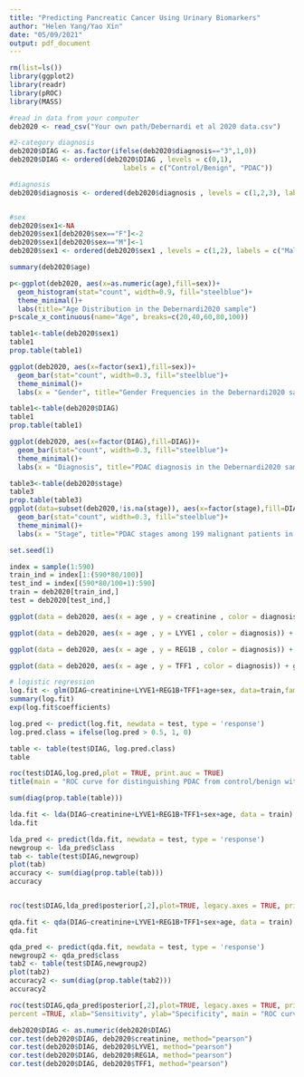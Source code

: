 ---
title: "Predicting Pancreatic Cancer Using Urinary Biomarkers"
author: "Helen Yang/Yao Xin"
date: "05/09/2021"
output: pdf_document
---

```{r packages and data preparation}
rm(list=ls())
library(ggplot2)
library(readr)
library(pROC)
library(MASS)

#read in data from your computer
deb2020 <- read_csv("Your own path/Debernardi et al 2020 data.csv")
```

```{r recoding}

#2-category diagnosis
deb2020$DIAG <- as.factor(ifelse(deb2020$diagnosis=="3",1,0))
deb2020$DIAG <- ordered(deb2020$DIAG , levels = c(0,1), 
                            labels = c("Control/Benign", "PDAC"))

#diagnosis
deb2020$diagnosis <- ordered(deb2020$diagnosis , levels = c(1,2,3), labels = c("Control", "Benign", "Malignant"))


#sex
deb2020$sex1<-NA
deb2020$sex1[deb2020$sex=="F"]<-2
deb2020$sex1[deb2020$sex=="M"]<-1
deb2020$sex1 <- ordered(deb2020$sex1 , levels = c(1,2), labels = c("Male", "Female"))
```


```{r descriptive statistics}
summary(deb2020$age)

p<-ggplot(deb2020, aes(x=as.numeric(age),fill=sex))+
  geom_histogram(stat="count", width=0.9, fill="steelblue")+
  theme_minimal()+
  labs(title="Age Distribution in the Debernardi2020 sample")
p+scale_x_continuous(name="Age", breaks=c(20,40,60,80,100))

table1<-table(deb2020$sex1)
table1
prop.table(table1)

ggplot(deb2020, aes(x=factor(sex1),fill=sex))+
  geom_bar(stat="count", width=0.3, fill="steelblue")+
  theme_minimal()+
  labs(x = "Gender", title="Gender Frequencies in the Debernardi2020 sample")

table1<-table(deb2020$DIAG)
table1
prop.table(table1)

ggplot(deb2020, aes(x=factor(DIAG),fill=DIAG))+
  geom_bar(stat="count", width=0.3, fill="steelblue")+
  theme_minimal()+
  labs(x = "Diagnosis", title="PDAC diagnosis in the Debernardi2020 sample")

table3<-table(deb2020$stage)
table3
prop.table(table3)
ggplot(data=subset(deb2020,!is.na(stage)), aes(x=factor(stage),fill=DIAG))+
  geom_bar(stat="count", width=0.3, fill="steelblue")+
  theme_minimal()+
  labs(x = "Stage", title="PDAC stages among 199 malignant patients in the Debernardi2020 sample")
```

```{r randomly choose 80% as training set and 20% as testing set}
set.seed(1)

index = sample(1:590)
train_ind = index[1:(590*80/100)]
test_ind = index[(590*80/100+1):590]
train = deb2020[train_ind,]
test = deb2020[test_ind,] 
```


```{r bivariate visualization}
ggplot(data = deb2020, aes(x = age , y = creatinine , color = diagnosis)) + geom_point(size=1) + scale_color_brewer(palette = "Set1", direction = -1)

ggplot(data = deb2020, aes(x = age , y = LYVE1 , color = diagnosis)) + geom_point(size=1) + scale_color_brewer(palette = "Set1", direction = -1)

ggplot(data = deb2020, aes(x = age , y = REG1B , color = diagnosis)) + geom_point(size=1) + scale_color_brewer(palette = "Set1", direction = -1)

ggplot(data = deb2020, aes(x = age , y = TFF1 , color = diagnosis)) + geom_point(size=1) + scale_color_brewer(palette = "Set1", direction = -1)
```


```{r  logistic regression}
# logistic regression
log.fit <- glm(DIAG~creatinine+LYVE1+REG1B+TFF1+age+sex, data=train,family = 'binomial')
summary(log.fit)
exp(log.fit$coefficients)

log.pred <- predict(log.fit, newdata = test, type = 'response')
log.pred.class = ifelse(log.pred > 0.5, 1, 0)

table <- table(test$DIAG, log.pred.class)
table

roc(test$DIAG,log.pred,plot = TRUE, print.auc = TRUE)
title(main = "ROC curve for distinguishing PDAC from control/benign with logistic regression")

sum(diag(prop.table(table)))
```

```{r LDA}
lda.fit <- lda(DIAG~creatinine+LYVE1+REG1B+TFF1+sex+age, data = train)
lda.fit

lda_pred <- predict(lda.fit, newdata = test, type = 'response')
newgroup <- lda_pred$class
tab <- table(test$DIAG,newgroup)
plot(tab)
accuracy <- sum(diag(prop.table(tab)))
accuracy


roc(test$DIAG,lda_pred$posterior[,2],plot=TRUE, legacy.axes = TRUE, print.auc = TRUE, percent =TRUE, xlab="Sensitivity", ylab="Specificity", main = "ROC curve for distinguishing PDAC from control/benign with LDA")

```

```{r QDA}
qda.fit <- qda(DIAG~creatinine+LYVE1+REG1B+TFF1+sex+age, data = train)
qda.fit

qda_pred <- predict(qda.fit, newdata = test, type = 'response')
newgroup2 <- qda_pred$class
tab2 <- table(test$DIAG,newgroup2)
plot(tab2)
accuracy2 <- sum(diag(prop.table(tab2)))
accuracy2

roc(test$DIAG,qda_pred$posterior[,2],plot=TRUE, legacy.axes = TRUE, print.auc = TRUE, 
percent =TRUE, xlab="Sensitivity", ylab="Specificity", main = "ROC curve for distinguishing PDAC from control/benign with QDA")

```

```{r model selection}
deb2020$DIAG <- as.numeric(deb2020$DIAG)
cor.test(deb2020$DIAG, deb2020$creatinine, method="pearson")
cor.test(deb2020$DIAG, deb2020$LYVE1, method="pearson")
cor.test(deb2020$DIAG, deb2020$REG1A, method="pearson")
cor.test(deb2020$DIAG, deb2020$TFF1, method="pearson")
```

